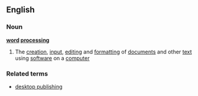 ==English==
===Noun===
'''[[word]] [[processing]]'''
{{wikipedia}}
#The [[creation]], [[input]], [[editing]] and [[formatting]] of [[document]]s and other [[text]] using [[software]] on a [[computer]]

===Related terms===
*[[desktop publishing]]